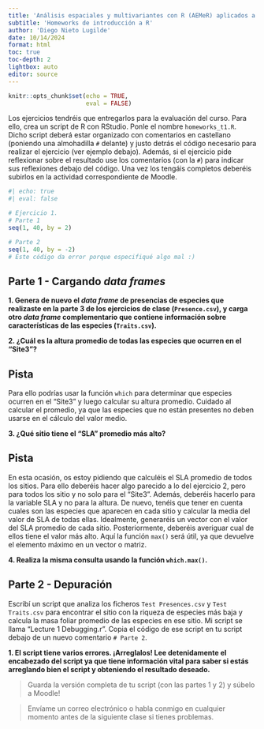 ```yaml
---
title: 'Análisis espaciales y multivariantes con R (AEMeR) aplicados a estudios de biodiversidad'
subtitle: 'Homeworks de introducción a R'
author: 'Diego Nieto Lugilde'
date: 10/14/2024
format: html
toc: true
toc-depth: 2
lightbox: auto
editor: source
---
```


```r
knitr::opts_chunk$set(echo = TRUE,
                      eval = FALSE)
```

::: callout-note
Los ejercicios tendréis que entregarlos para la evaluación del curso. Para ello, crea un script de R con RStudio. Ponle el nombre `homeworks_t1.R`. Dicho script deberá estar organizado con comentarios en castellano (poniendo una almohadilla `#` delante) y justo detrás el código necesario para realizar el ejercicio (ver ejemplo debajo). Además, si el ejercicio pide reflexionar sobre el resultado use los comentarios (con la `#`) para indicar sus reflexiones debajo del código. Una vez los tengáis completos deberéis subirlos en la actividad correspondiente de Moodle.

```r
#| echo: true
#| eval: false

# Ejercicio 1.
# Parte 1
seq(1, 40, by = 2)

# Parte 2
seq(1, 40, by = -2)
# Este código da error porque especifiqué algo mal :)

```
:::


## Parte 1 - Cargando *data frames*

**1. Genera de nuevo el *data frame* de presencias de especies que realizaste en la parte 3 de los ejercicios de clase (`Presence.csv`), y carga otro *data frame* complementario que contiene información sobre características de las especies (`Traits.csv`).**


**2. ¿Cuál es la altura promedio de todas las especies que ocurren en el "Site3"?**

::: {.callout-tip collapse="true"}
## Pista

Para ello podrías usar la función `which` para determinar que especies ocurren en el "Site3" y luego calcular su altura promedio. Cuidado al calcular el promedio, ya que las especies que no están presentes no deben usarse en el cálculo del valor medio.
:::


**3. ¿Qué sitio tiene el "SLA" promedio más alto?**

::: {.callout-tip collapse="true"}
## Pista

En esta ocasión, os estoy pidiendo que calculéis el SLA promedio de todos los sitios. Para ello deberéis hacer algo parecido a lo del ejercicio 2, pero para todos los sitio y no solo para el "Site3". Además, deberéis hacerlo para la variable SLA y no para la altura. De nuevo, tenéis que tener en cuenta cuales son las especies que aparecen en cada sitio y calcular la media del valor de SLA de todas ellas. Idealmente, generaréis un vector con el valor del SLA promedio de cada sitio. Posteriormente, deberéis averiguar cual de ellos tiene el valor más alto. Aquí la función `max()` será útil, ya que devuelve el elemento máximo en un vector o matriz.
:::


**4. Realiza la misma consulta usando la función `which.max()`.**


## Parte 2 - Depuración

Escribí un script que analiza los ficheros `Test Presences.csv` y `Test Traits.csv` para encontrar el sitio con la riqueza de especies más baja y calcula la masa foliar promedio de las especies en ese sitio. Mi script se llama "Lecture 1 Debugging.r". Copia el código de ese script en tu script debajo de un nuevo comentario `# Parte 2`.

**1. El script tiene varios errores. ¡Arreglalos! Lee detenidamente el encabezado del script ya que tiene información vital para saber si estás arreglando bien el script y obteniendo el resultado deseado.**

> Guarda la versión completa de tu script (con las partes 1 y 2) y súbelo a Moodle!

> Envíame un correo electrónico o habla conmigo en cualquier momento antes de la siguiente clase si tienes problemas.